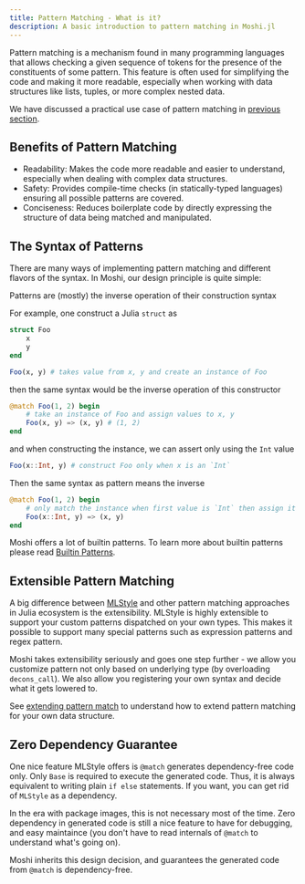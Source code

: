 ```yaml
---
title: Pattern Matching - What is it?
description: A basic introduction to pattern matching in Moshi.jl
---
```



Pattern matching is a mechanism found in many programming languages that allows checking a given sequence of tokens for the presence of the constituents of some pattern. This feature is often used for simplifying the code and making it more readable, especially when working with data structures like lists, tuples, or more complex nested data.

We have discussed a practical use case of pattern matching in [previous section](algebra-data-type).

## Benefits of Pattern Matching

- Readability: Makes the code more readable and easier to understand, especially when dealing with complex data structures.
- Safety: Provides compile-time checks (in statically-typed languages) ensuring all possible patterns are covered.
- Conciseness: Reduces boilerplate code by directly expressing the structure of data being matched and manipulated.

## The Syntax of Patterns

There are many ways of implementing pattern matching and different flavors of the syntax. In Moshi, our design principle is quite simple:

<Card title="design principle">
Patterns are (mostly) the inverse operation of their construction syntax
</Card>

For example, one construct a Julia `struct` as

```julia
struct Foo
    x
    y
end

Foo(x, y) # takes value from x, y and create an instance of Foo
```

then the same syntax would be the inverse operation of this constructor

```julia
@match Foo(1, 2) begin
    # take an instance of Foo and assign values to x, y
    Foo(x, y) => (x, y) # (1, 2)
end
```

and when constructing the instance, we can assert only using the `Int` value

```julia
Foo(x::Int, y) # construct Foo only when x is an `Int`
```

Then the same syntax as pattern means the inverse

```julia
@match Foo(1, 2) begin
    # only match the instance when first value is `Int` then assign it to x, y
    Foo(x::Int, y) => (x, y)
end
```

Moshi offers a lot of builtin patterns. To learn more about builtin patterns
please read [Builtin Patterns](../match/builtin).

## Extensible Pattern Matching

A big difference between [MLStyle](https://github.com/thautwarm/MLStyle.jl) and other
pattern matching approaches in Julia ecosystem is the extensibility. MLStyle is highly
extensible to support your custom patterns dispatched on your own types. This makes it
possible to support many special patterns such as expression patterns and regex pattern.

Moshi takes extensibility seriously and goes one step further - we allow you customize
pattern not only based on underlying type (by overloading `decons_call`). We also allow
you registering your own syntax and decide what it gets lowered to.

See [extending pattern match](../match/extend) to understand how to extend pattern matching
for your own data structure.

## Zero Dependency Guarantee

One nice feature MLStyle offers is `@match` generates dependency-free code only. Only `Base` is
required to execute the generated code. Thus, it is always equivalent to writing plain `if else`
statements. If you want, you can get rid of `MLStyle` as a dependency.

In the era with package images, this is not necessary most of the time. Zero dependency in generated
code is still a nice feature to have for debugging, and easy maintaince (you don't have to read internals of `@match` to understand what's going on).

Moshi inherits this design decision, and guarantees the generated code from `@match` is dependency-free.
